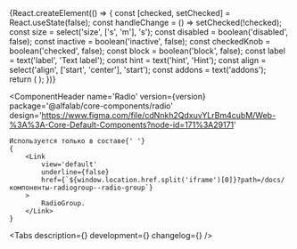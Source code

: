 

<Meta title='Компоненты/Radio' component={Radio} />

<!-- Canvas -->

<Story name='Radio'>
    {React.createElement(() => {
        const [checked, setChecked] = React.useState(false);
        const handleChange = () => setChecked(!checked);
        const size = select('size', ['s', 'm'], 's');
        const disabled = boolean('disabled', false);
        const inactive = boolean('inactive', false);
        const checkedKnob = boolean('checked', false);
        const block = boolean('block', false);
        const label = text('label', 'Text label');
        const hint = text('hint', 'Hint');
        const align = select('align', ['start', 'center'], 'start');
        const addons = text('addons');
        return (
            <Radio
                disabled={disabled}
                inactive={inactive}
                addons={addons}
                block={block}
                size={size}
                align={align}
                onChange={handleChange}
                checked={checked || checkedKnob}
                hint={hint}
                label={label}
            />
        );
    })}
</Story>

<!-- Docs -->

<ComponentHeader
    name='Radio'
    version={version}
    package='@alfalab/core-components/radio'
    design='https://www.figma.com/file/cdNnkh2QdxuvYLrBm4cubM/Web-%3A%3A-Core-Default-Components?node-id=171%3A29171'
>
    Используется только в составе{' '}
    {
        <Link
            view='default'
            underline={false}
            href={`${window.location.href.split('iframe')[0]}?path=/docs/компоненты-radiogroup--radio-group`}
        >
            RadioGroup.
        </Link>
    }
</ComponentHeader>

<Tabs description={<Description />} development={<Development />} changelog={<Changelog />} />

